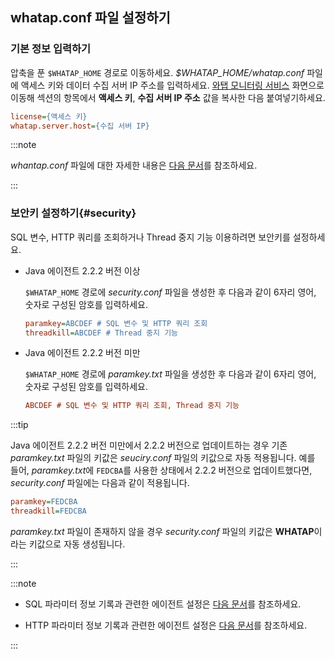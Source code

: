 ## whatap.conf 파일 설정하기

### 기본 정보 입력하기

압축을 푼 `$WHATAP_HOME` 경로로 이동하세요. *$WHATAP_HOME/whatap.conf* 파일에 액세스 키와 데이터 수집 서버 IP 주소를 입력하세요. [와탭 모니터링 서비스](https://service.whatap.io) 화면으로 이동해 <Cmdname sid="agent-setup-guide" className="uitext" /> 섹션의 <Cmdname sid="JAVA-agent-setup-1-subject" className="uitext" /> 항목에서 **액세스 키**, **수집 서버 IP 주소** 값을 복사한 다음 붙여넣기하세요.

```ini title=$WHATAP_HOME/whatap.conf
license={액세스 키}
whatap.server.host={수집 서버 IP}
```

:::note

*whantap.conf* 파일에 대한 자세한 내용은 [다음 문서](set-agent)를 참조하세요.

:::

### 보안키 설정하기{#security}

SQL 변수, HTTP 쿼리를 조회하거나 Thread 중지 기능 이용하려면 보안키를 설정하세요.

* Java 에이전트 2.2.2 버전 이상

  `$WHATAP_HOME` 경로에 *security.conf* 파일을 생성한 후 다음과 같이 6자리 영어, 숫자로 구성된 암호를 입력하세요.

  ```ini title='security.conf'
  paramkey=ABCDEF # SQL 변수 및 HTTP 쿼리 조회
  threadkill=ABCDEF # Thread 중지 기능
  ```

* Java 에이전트 2.2.2 버전 미만

  `$WHATAP_HOME` 경로에 *paramkey.txt* 파일을 생성한 후 다음과 같이 6자리 영어, 숫자로 구성된 암호를 입력하세요.

  ```ini title='paramkey.txt'
  ABCDEF # SQL 변수 및 HTTP 쿼리 조회, Thread 중지 기능
  ```

:::tip

Java 에이전트 2.2.2 버전 미만에서 2.2.2 버전으로 업데이트하는 경우 기존 *paramkey.txt* 파일의 키값은 *seuciry.conf* 파일의 키값으로 자동 적용됩니다. 예를 들어, *paramkey.txt*에 `FEDCBA`를 사용한 상태에서 2.2.2 버전으로 업데이트했다면, *security.conf* 파일에는 다음과 같이 적용됩니다.

```ini
paramkey=FEDCBA
threadkill=FEDCBA
```

*paramkey.txt* 파일이 존재하지 않을 경우 *security.conf* 파일의 키값은 **WHATAP**이라는 키값으로 자동 생성됩니다.

:::

:::note

* SQL 파라미터 정보 기록과 관련한 에이전트 설정은 [다음 문서](agent-dbsql#profile-sql-param)를 참조하세요.

* HTTP 파라미터 정보 기록과 관련한 에이전트 설정은 [다음 문서](agent-transaction#profile_http_parameter)를 참조하세요.

:::